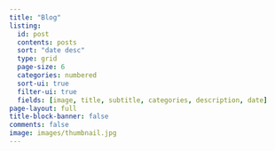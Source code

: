 ```yaml
---
title: "Blog"
listing:
  id: post
  contents: posts
  sort: "date desc"
  type: grid
  page-size: 6
  categories: numbered
  sort-ui: true
  filter-ui: true
  fields: [image, title, subtitle, categories, description, date]
page-layout: full
title-block-banner: false
comments: false
image: images/thumbnail.jpg
---
```



